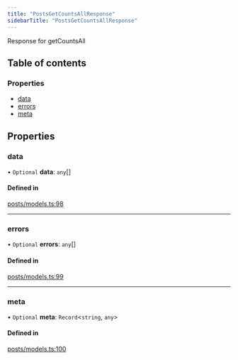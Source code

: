 ```yaml
---
title: "PostsGetCountsAllResponse"
sidebarTitle: "PostsGetCountsAllResponse"
---
```


Response for getCountsAll

## Table of contents

### Properties

- [data](/xdks/typescript/reference/interfaces/PostsGetCountsAllResponse#data)
- [errors](/xdks/typescript/reference/interfaces/PostsGetCountsAllResponse#errors)
- [meta](/xdks/typescript/reference/interfaces/PostsGetCountsAllResponse#meta)

## Properties

### data

• `Optional` **data**: `any`[]

#### Defined in

[posts/models.ts:98](https://github.com/xdevplatform/xdk/blob/298ca9350d035e40e7c8ee0753c50052819a41e2/xdk/typescript/src/posts/models.ts#L98)

___

### errors

• `Optional` **errors**: `any`[]

#### Defined in

[posts/models.ts:99](https://github.com/xdevplatform/xdk/blob/298ca9350d035e40e7c8ee0753c50052819a41e2/xdk/typescript/src/posts/models.ts#L99)

___

### meta

• `Optional` **meta**: `Record`\<`string`, `any`\>

#### Defined in

[posts/models.ts:100](https://github.com/xdevplatform/xdk/blob/298ca9350d035e40e7c8ee0753c50052819a41e2/xdk/typescript/src/posts/models.ts#L100)
